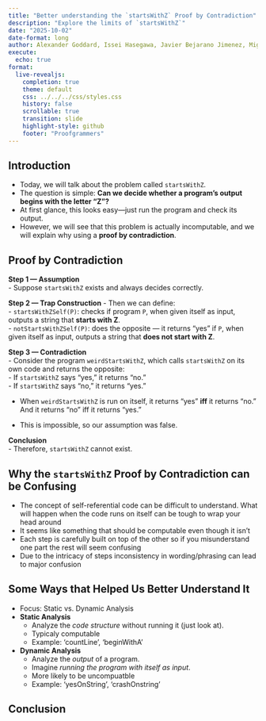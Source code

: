 ```yaml
---
title: "Better understanding the `startsWithZ` Proof by Contradiction"
description: "Explore the limits of `startsWithZ`"
date: "2025-10-02"
date-format: long
author: Alexander Goddard, Issei Hasegawa, Javier Bejarano Jimenez, Miguel Orti Vila
execute:
  echo: true
format:
  live-revealjs:
    completion: true
    theme: default
    css: ../../../css/styles.css
    history: false
    scrollable: true
    transition: slide
    highlight-style: github
    footer: "Proofgrammers"
---
```


## Introduction

::: {.fragment}
- Today, we will talk about the problem called `startsWithZ`.  
- The question is simple: **Can we decide whether a program’s output begins with the letter “Z”?**
- At first glance, this looks easy—just run the program and check its output.  
- However, we will see that this problem is actually incomputable,
  and we will explain why using a **proof by contradiction**.  
:::

## Proof by Contradiction

::: {.fragment}

**Step 1 — Assumption**  
- Suppose `startsWithZ` exists and always decides correctly.  

**Step 2 — Trap Construction**
- Then we can define:  
  - `startsWithZSelf(P)`: checks if program `P`, when given itself as input, outputs a string that **starts with Z**.  
  - `notStartsWithZSelf(P)`: does the opposite — it returns “yes” if `P`, when given itself as input, outputs a string that **does not start with Z**.  

**Step 3 — Contradiction**  
- Consider the program `weirdStartsWithZ`, which calls `startsWithZ` on its own code and returns the opposite:  
  - If `startsWithZ` says “yes,” it returns “no.”  
  - If `startsWithZ` says “no,” it returns “yes.”  

- When `weirdStartsWithZ` is run on itself, it returns “yes” **iff** it returns “no.” And it returns “no” iff it returns “yes.”

- This is impossible, so our assumption was false.  

**Conclusion**  
- Therefore, `startsWithZ` cannot exist.  

:::

## Why the `startsWithZ` Proof by Contradiction can be Confusing

::: {.fragment}
- The concept of self-referential code can be difficult to understand. What will happen when the code runs on itself can be tough to wrap your head around
- It seems like something that should be computable even though it isn't
- Each step is carefully built on top of the other so if you misunderstand one part the rest will seem confusing
- Due to the intricacy of steps inconsistency in wording/phrasing can lead to major confusion
:::

## Some Ways that Helped Us Better Understand It 

::: {.fragment}
- Focus: Static vs. Dynamic Analysis 
- **Static Analysis**  
  - Analyze the *code structure* without running it (just look at).
  - Typicaly computable
  - Example: 'countLine', 'beginWithA'

- **Dynamic Analysis** 
  - Analyze the *output* of a program.
  - Imagine *running the program with itself as input*.
  - More likely to be uncompuatble
  - Example: 'yesOnString', 'crashOnstring'
:::

## Conclusion

::: {.fragment}
  
:::
